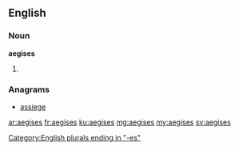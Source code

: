 ==English==

===Noun===
'''aegises''' {{p}}

# {{plural of|aegis|lang=en}}

===Anagrams===
* [[assiege#English|assiege]]

[[Category:English plurals ending in "-es"]]

[[ar:aegises]]
[[fr:aegises]]
[[ku:aegises]]
[[mg:aegises]]
[[my:aegises]]
[[sv:aegises]]